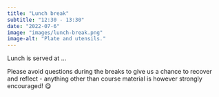 ```yaml
---
title: "Lunch break"
subtitle: "12:30 - 13:30"
date: "2022-07-6"
image: "images/lunch-break.png"
image-alt: "Plate and utensils."
---
```


Lunch is served at ...

::: callout-warning
Please avoid questions during the breaks to give us a chance to recover and reflect - anything other than course material is however strongly encouraged! 😋
:::
